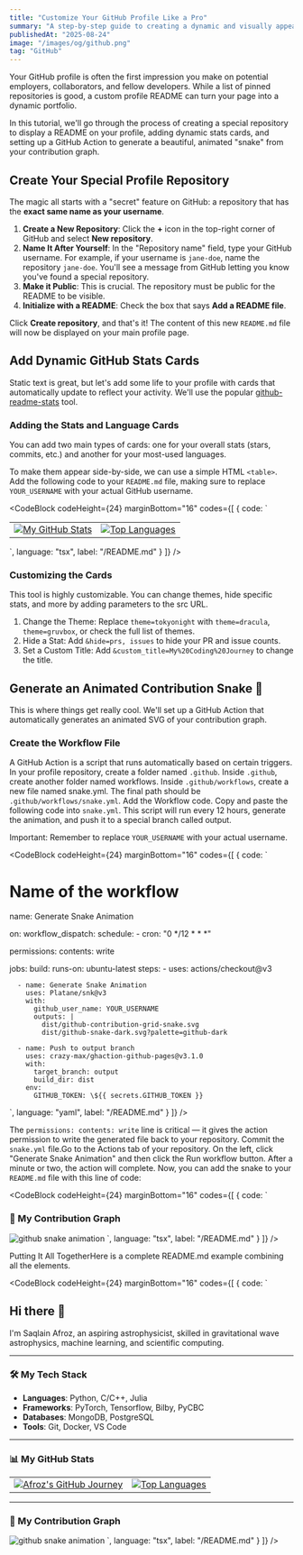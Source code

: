 ```yaml
---
title: "Customize Your GitHub Profile Like a Pro"
summary: "A step-by-step guide to creating a dynamic and visually appealing GitHub profile README using GitHub Actions, stats cards, and animated contribution graphs."
publishedAt: "2025-08-24"
image: "/images/og/github.png"
tag: "GitHub"
---
```


Your GitHub profile is often the first impression you make on potential employers, collaborators, and fellow developers. While a list of pinned repositories is good, a custom profile README can turn your page into a dynamic portfolio.

In this tutorial, we'll go through the process of creating a special repository to display a README on your profile, adding dynamic stats cards, and setting up a GitHub Action to generate a beautiful, animated "snake" from your contribution graph.



## Create Your Special Profile Repository

The magic all starts with a "secret" feature on GitHub: a repository that has the **exact same name as your username**.

1.  **Create a New Repository**: Click the **+** icon in the top-right corner of GitHub and select **New repository**.
2.  **Name It After Yourself**: In the "Repository name" field, type your GitHub username. For example, if your username is `jane-doe`, name the repository `jane-doe`. You'll see a message from GitHub letting you know you've found a special repository.
3.  **Make it Public**: This is crucial. The repository must be public for the README to be visible.
4.  **Initialize with a README**: Check the box that says **Add a README file**.

Click **Create repository**, and that's it! The content of this new `README.md` file will now be displayed on your main profile page.


## Add Dynamic GitHub Stats Cards

Static text is great, but let's add some life to your profile with cards that automatically update to reflect your activity. We'll use the popular [github-readme-stats](https://github.com/anuraghazra/github-readme-stats) tool.


### Adding the Stats and Language Cards

You can add two main types of cards: one for your overall stats (stars, commits, etc.) and another for your most-used languages.

To make them appear side-by-side, we can use a simple HTML `<table>`. Add the following code to your `README.md` file, making sure to replace `YOUR_USERNAME` with your actual GitHub username.


<CodeBlock
    codeHeight={24}
    marginBottom="16"
    codes={[
  {
    code:
`<table align="center">
  <tr>
    <td>
      <a href="[https://github.com/anuraghazra/github-readme-stats](https://github.com/anuraghazra/github-readme-stats)">
        <img src="[https://github-readme-stats.vercel.app/api?username=YOUR_USERNAME&show_icons=true&theme=tokyonight&count_private=true](https://github-readme-stats.vercel.app/api?username=YOUR_USERNAME&show_icons=true&theme=tokyonight&count_private=true)" alt="My GitHub Stats"/>
      </a>
    </td>
    <td>
      <a href="[https://github.com/anuraghazra/github-readme-stats](https://github.com/anuraghazra/github-readme-stats)">
        <img src="[https://github-readme-stats.vercel.app/api/top-langs/?username=YOUR_USERNAME&layout=compact&theme=tokyonight](https://github-readme-stats.vercel.app/api/top-langs/?username=YOUR_USERNAME&layout=compact&theme=tokyonight)" alt="Top Languages"/>
      </a>
    </td>
  </tr>
</table>`, 
    language: "tsx",
    label: "<github-username>/README.md"
  }
]} />


### Customizing the Cards

This tool is highly customizable. You can change themes, hide specific stats, and more by adding parameters to the src URL.
1. Change the Theme: Replace `theme=tokyonight` with `theme=dracula`, `theme=gruvbox`, or check the full list of themes. 
2. Hide a Stat: Add `&hide=prs, issues` to hide your PR and issue counts.
3. Set a Custom Title: Add `&custom_title=My%20Coding%20Journey` to change the title.

## Generate an Animated Contribution Snake 🐍

This is where things get really cool. We'll set up a GitHub Action that automatically generates an animated SVG of your contribution graph. 

### Create the Workflow File
A GitHub Action is a script that runs automatically based on certain triggers. In your profile repository, create a folder named `.github`. Inside `.github`, create another folder named workflows. Inside `.github/workflows`, create a new file named snake.yml. The final path should be `.github/workflows/snake.yml`. Add the Workflow code. Copy and paste the following code into `snake.yml`. This script will run every 12 hours, generate the animation, and push it to a special branch called output.

Important: Remember to replace `YOUR_USERNAME` with your actual username.

<CodeBlock
    codeHeight={24}
    marginBottom="16"
    codes={[
  {
    code:
`
# Name of the workflow
name: Generate Snake Animation

on:
  workflow_dispatch:
  schedule:
    - cron: "0 */12 * * *"
    
permissions:
  contents: write

jobs:
  build:
    runs-on: ubuntu-latest
    steps:
      - uses: actions/checkout@v3

      - name: Generate Snake Animation
        uses: Platane/snk@v3
        with:
          github_user_name: YOUR_USERNAME
          outputs: |
            dist/github-contribution-grid-snake.svg
            dist/github-snake-dark.svg?palette=github-dark

      - name: Push to output branch
        uses: crazy-max/ghaction-github-pages@v3.1.0
        with:
          target_branch: output
          build_dir: dist
        env:
          GITHUB_TOKEN: \${{ secrets.GITHUB_TOKEN }}
`, 
    language: "yaml",
    label: "<github-username>/README.md"
  }
]} />

The `permissions: contents: write` line is critical — it gives the action permission to write the generated file back to your repository. Commit the `snake.yml` file.Go to the Actions tab of your repository. On the left, click "Generate Snake Animation" and then click the Run workflow button. After a minute or two, the action will complete. Now, you can add the snake to your `README.md` file with this line of code: 

<CodeBlock
    codeHeight={24}
    marginBottom="16"
    codes={[
  {
    code:
`
### 🐍 My Contribution Graph

![github snake animation](https://github.com/YOUR_USERNAME/YOUR_USERNAME/blob/output/github-snake-dark.svg)
`, 
    language: "tsx",
    label: "<github-username>/README.md"
  }
]} />

<Media
  src="/images/gallery/github-snake-dark.svg"
  alt="Example video"
  aspectRatio="2.35/1"
  radius="l"
/>

Putting It All TogetherHere is a complete README.md example combining all the elements.

<CodeBlock
    codeHeight={24}
    marginBottom="16"
    codes={[
  {
    code:
`
## Hi there 👋

I'm Saqlain Afroz, an aspiring astrophysicist, skilled in gravitational wave astrophysics, machine learning, and scientific computing.

---

### 🛠️ My Tech Stack

* **Languages**: Python, C/C++, Julia
* **Frameworks**: PyTorch, Tensorflow, Bilby, PyCBC
* **Databases**: MongoDB, PostgreSQL
* **Tools**: Git, Docker, VS Code

---

### 📊 My GitHub Stats

<table align="center">
  <tr>
    <td>
      <a href="https://github.com/anuraghazra/github-readme-stats">
        <img src="https://github-readme-stats.vercel.app/api?username=YOUR_USERNAME&show_icons=true&theme=tokyonight&count_private=true&hide_border=true&custom_title=Afroz's%20GitHub%20Journey&hide=prs" alt="Afroz's GitHub Journey"/>
      </a>
    </td>
    <td>
      <a href="https://github.com/anuraghazra/github-readme-stats">
        <img src="https://github-readme-stats.vercel.app/api/top-langs/?username=YOUR_USERNAME&layout=compact&theme=tokyonight&hide_border=true&langs_count=10&hide=css,Jupyter%20Notebook" alt="Top Languages"/>
      </a>
    </td>
  </tr>
</table>

---

### 🐍 My Contribution Graph

![github snake animation](https://github.com/YOUR_USERNAME/YOUR_USERNAME/blob/output/github-snake-dark.svg)
<Media
  src="/images/gallery/github-snake-dark.svg"
  alt="Example video"
  aspectRatio="2.35/1"
  radius="l"
/>
`, 
    language: "tsx",
    label: "<github-username>/README.md"
  }
]} />
